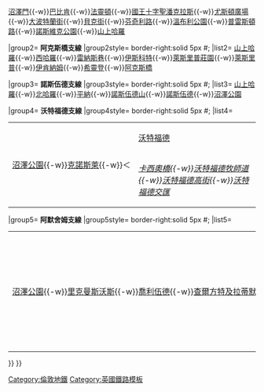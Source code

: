 {{鐵道路線|
| 模板名稱 = 大都會線
| 名稱 = [[File:Metropolitan line roundel (no text).svg|20px]] [[倫敦地鐵]][[大都會線]]
| 代表色 = #{{LUL color|Metropolitan}}
| 背景顏色 = #FFFFFF
| 車站列表 = {{Navbox|subgroup
|groupstyle = background: #ececec; text-align: center; width: 8%;
|liststyle = text-align: left;
|group1= '''主線'''
|group1style= border-right:solid 5px #{{LUL color|Metropolitan}}; 
|list1= [[阿爾德門站|阿爾德門]]{{-w}}[[利物浦街車站#利物浦街地鐵站|利物浦街]]{{-w}}[[沼澤門站|沼澤門]]{{-w}}[[巴比肯站|巴比肯]]{{-w}}[[法靈頓站|法靈頓]]{{-w}}[[國王十字聖潘克拉斯站|國王十字聖潘克拉斯]]{{-w}}[[尤斯頓廣場站|尤斯頓廣場]]{{-w}}[[大波特蘭街站|大波特蘭街]]{{-w}}[[貝克街站|貝克街]]{{-w}}[[芬奇利路站|芬奇利路]]{{-w}}[[溫布利公園站|溫布利公園]]{{-w}}[[普雷斯頓路站|普雷斯頓路]]{{-w}}[[諾斯維克公園站|諾斯維克公園]]{{-w}}[[山上哈羅站|山上哈羅]]

|group2= '''阿克斯橋支線'''
|group2style= border-right:solid 5px #{{LUL color|Metropolitan}}; 
|list2= [[山上哈羅站|山上哈羅]]{{-w}}[[西哈羅站|西哈羅]]{{-w}}[[雷納斯巷站|雷納斯巷]]{{-w}}[[伊斯科特站|伊斯科特]]{{-w}}[[萊斯里普莊園站|萊斯里普莊園]]{{-w}}[[萊斯里普站|萊斯里普]]{{-w}}[[伊肯納姆站|伊肯納姆]]{{-w}}[[希靈登站|希靈登]]{{-w}}[[阿克斯橋站|阿克斯橋]]

|group3= '''諾斯伍德支線'''
|group3style= border-right:solid 5px #{{LUL color|Metropolitan}}; 
|list3= [[山上哈羅站|山上哈羅]]{{-w}}[[北哈羅站|北哈羅]]{{-w}}[[平納站|平納]]{{-w}}[[諾斯伍德山站|諾斯伍德山]]{{-w}}[[諾斯伍德站|諾斯伍德]]{{-w}}[[沼澤公園站|沼澤公園]]

|group4= '''沃特福德支線'''
|group4style= border-right:solid 5px #{{LUL color|Metropolitan}}; 
|list4= <table style="margin:0;padding:0;border-spacing:0;"><tr><td rowspan='2' nowrap='nowrap'>[[沼澤公園站|沼澤公園]]{{-w}}[[克諾斯萊站|克諾斯萊]]{{-w}}＜</td><td>[[沃特福德站|沃特福德]]</td></tr>
<tr><td>''[[卡西奧橋站|卡西奧橋]]{{-w}}[[沃特福德牧師道站|沃特福德牧師道]]{{-w}}[[沃特福德高街站|沃特福德高街]]{{-w}}[[沃特福德交匯站|沃特福德交匯]]''</td></tr></table>

|group5= '''阿默舍姆支線'''
|group5style= border-right:solid 5px #{{LUL color|Metropolitan}}; 
|list5= <table style="margin:0;padding:0;border-spacing:0;"><tr><td rowspan='2' nowrap='nowrap'>[[沼澤公園站|沼澤公園]]{{-w}}[[里克曼斯沃斯站|里克曼斯沃斯]]{{-w}}[[喬利伍德站|喬利伍德]]{{-w}}[[查爾方特及拉蒂默站|查爾方特及拉蒂默]]{{-w}}＜</td><td>[[切舍姆站|切舍姆]]</td></tr>
<tr><td>[[阿默舍姆站|阿默舍姆]]</td></tr></table>
}}
}}<noinclude>
[[Category:倫敦地鐵]]
[[Category:英國鐵路模板]]
</noinclude>